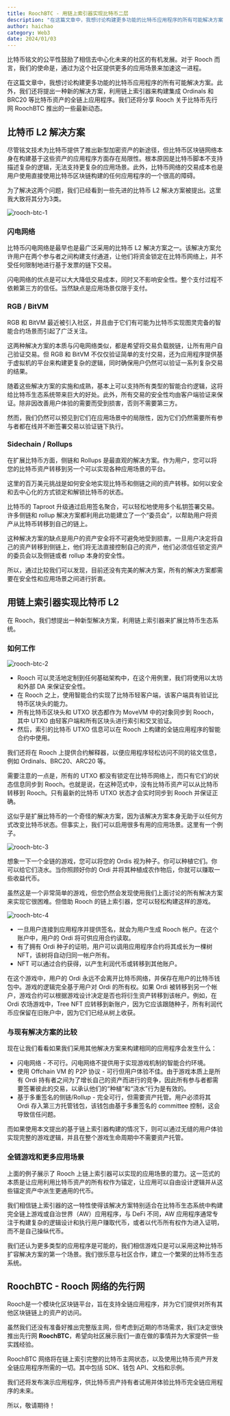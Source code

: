 ```yaml
---
title: RoochBTC - 用链上索引器实现比特币二层
description: "在这篇文章中，我想讨论构建更多功能的比特币应用程序的所有可能解决方案。此外，我们还将提出一种新的解决方案，利用链上索引器来构建集成 Ordinals 和 BRC20 等比特币资产的全链上应用程序。我们还将分享 Rooch 关于比特币先行网 RoochBTC 推出的一些最新动态。"
author: haichao
category: Web3
date: 2024/01/03
---
```



<PostHeader />

比特币铭文的公平性鼓励了相信去中心化未来的社区的有机发展。对于 Rooch 而言，我们的使命是，通过为这个社区提供更多的应用场景来加速这一进程。

在这篇文章中，我想讨论构建更多功能的比特币应用程序的所有可能解决方案。此外，我们还将提出一种新的解决方案，利用链上索引器来构建集成 Ordinals 和 BRC20 等比特币资产的全链上应用程序。我们还将分享 Rooch 关于比特币先行网 RoochBTC 推出的一些最新动态。

## 比特币 L2 解决方案

尽管铭文技术为比特币提供了推出新型加密资产的新途径，但比特币区块链网络本身在构建基于这些资产的应用程序方面存在局限性。根本原因是比特币脚本不支持描述复杂的逻辑，无法支持更复杂的应用场景。此外，比特币网络的交易成本也是用户使用直接使用比特币区块链构建的任何应用程序的一个很高的障碍。

为了解决这两个问题，我们已经看到一些先进的比特币 L2 解决方案被提出。这里我大致将其分为3类。


<Image
  src="/docs/rooch-btc-1.png"
  alt="rooch-btc-1"
  width={800}
  height={800}
  className="mx-auto my-8"
/>

### 闪电网络

比特币闪电网络是最早也是最广泛采用的比特币 L2 解决方案之一。该解决方案允许用户在两个参与者之间构建支付通道，让他们将资金锁定在比特币网络上，并不受任何限制地进行基于发票的链下交易。

闪电网络的优点是可以大大降低交易成本，同时又不影响安全性。整个支付过程不依赖第三方的信任。当然缺点是应用场景仅限于支付。

### RGB / BitVM

RGB 和 BitVM 最近被引入社区，并且由于它们有可能为比特币实现图灵完备的智能合约场景而引起了广泛关注。

这两种解决方案的本质与闪电网络类似，都是希望将交易负载脱链，让所有用户自己验证交易。但 RGB 和 BitVM 不仅仅验证简单的支付交易，还为应用程序提供基于虚拟机的平台来构建更复杂的逻辑，同时确保用户仍然可以验证一系列复杂交易的结果。

随着这些解决方案的实施和成熟，基本上可以支持所有类型的智能合约逻辑，这将给比特币生态系统带来巨大的好处。此外，所有交易的安全性均由客户端验证来保证。除非因改善用户体验的需要而受到损害，否则不需要第三方。

然而，我们仍然可以预见到它们在应用场景中的局限性，因为它们仍然需要所有参与者都在线并不断签署交易以验证链下执行。

### Sidechain / Rollups

在扩展比特币方面，侧链和 Rollups 是最直观的解决方案。作为用户，您可以将您的比特币资产转移到另一个可以实现各种应用场景的平台。

这里的百万美元挑战是如何安全地实现比特币和侧链之间的资产转移。如何以安全和去中心化的方式锁定和解锁比特币的状态。

比特币的 Taproot 升级通过启用签名聚合，可以轻松地使用多个私钥签署交易。许多侧链和 rollup 解决方案都利用此功能建立了一个“委员会”，以帮助用户将资产从比特币转移到自己的链上。

这种解决方案的缺点是用户的资产安全将不可避免地受到损害。一旦用户决定将自己的资产转移到侧链上，他们将无法直接控制自己的资产，他们必须信任锁定资产的委员会以及侧链或者 rollup 本身的安全性。

所以，通过比较我们可以发现，目前还没有完美的解决方案，所有的解决方案都需要在安全性和应用场景之间进行折衷。

## 用链上索引器实现比特币 L2

在 Rooch，我们想提出一种新型解决方案，利用链上索引器来扩展比特币生态系统。

### 如何工作

<Image
  src="/docs/rooch-btc-2.png"
  alt="rooch-btc-2"
  width={500}
  height={500}
  className="mx-auto my-8"
/>

- Rooch 可以灵活地定制到任何基础架构中，在这个用例里，我们将使用以太坊和外部 DA 来保证安全性。
- 在 Rooch 之上，使用智能合约实现了比特币轻客户端，该客户端具有验证比特币区块头的能力。
- 所有比特币区块头和 UTXO 状态都作为 MoveVM 中的对象同步到 Rooch，其中 UTXO 由轻客户端和所有区块头进行索引和交叉验证。
- 然后，索引的比特币 UTXO 信息可以在 Rooch 上构建的全链应用程序的智能合约中使用。

我们还将在 Rooch 上提供合约解释器，以便应用程序轻松访问不同的铭文信息，例如 Ordinals、BRC20、ARC20 等。

需要注意的一点是，所有的 UTXO 都没有锁定在比特币网络上，而只有它们的状态信息同步到 Rooch。也就是说，在这种范式中，没有比特币资产可以从比特币转移到 Rooch。只有最新的比特币 UTXO 状态才会实时同步到 Rooch 并保证正确。

这似乎是扩展比特币的一个奇怪的解决方案，因为该解决方案本身无助于以任何方式改变比特币状态。但事实上，我们可以启用很多有用的应用场景。这里有一个例子。

<Image
  src="/docs/rooch-btc-3.png"
  alt="rooch-btc-3"
  width={700}
  height={700}
  className="mx-auto my-8"
/>

想象一下一个全链的游戏，您可以将您的 Ordis 视为种子。你可以种植它们。你可以给它们浇水。当你照顾好你的 Ordi 并将其种植成农作物后，你就可以赚取一些收益代币。

虽然这是一个非常简单的游戏，但您仍然会发现使用我们上面讨论的所有解决方案来实现它很困难。但借助 Rooch 的链上索引器，您可以轻松构建这样的游戏。

<Image
  src="/docs/rooch-btc-4.png"
  alt="rooch-btc-4"
  width={700}
  height={700}
  className="mx-auto my-8"
/>

- 一旦用户连接到应用程序并提供签名，就会为用户生成 Rooch 帐户。在这个账户中，用户的 Ordi 将可供应用合约读取。
- 有了拥有 Ordi 种子的证明，用户可以调用应用程序合约将其成长为一棵树 NFT，该树将自动归同一帐户所有。
- NFT 可以通过合约获得，以产生利润代币或转移到其他账户。

在这个游戏中，用户的 Ordi 永远不会离开比特币网络，并保存在用户的比特币钱包中。游戏的逻辑完全基于用户对 Ordi 的所有权。如果 Ordi 被转移到另一个帐户，游戏合约可以根据游戏设计决定是否也将衍生资产转移到该帐户。例如，在 Ordi 农场游戏中，Tree NFT 应转移到新账户，因为它应该跟随种子，所有利润代币应保留在旧账户中，因为它们已经从树上收获。

### 与现有解决方案的比较

现在让我们看看如果我们采用其他解决方案来构建相同的应用程序会发生什么：

- 闪电网络 - 不可行。闪电网络不提供用于实现游戏机制的智能合约环境。
- 使用 Offchain VM 的 P2P 协议 - 可行但用户体验不佳。由于游戏本质上是所有 Ordi 持有者之间为了增长自己的资产而进行的竞争，因此所有参与者都需要签署彼此的交易，以承认他们的“种植”和“浇水”行为是有效的。
- 基于多重签名的侧链/Rollup - 完全可行，但需要资产托管。用户必须将其 Ordi 存入第三方托管钱包，该钱包由基于多重签名的 committee 控制，这会导致信任问题。

而如果使用本文提出的基于链上索引器构建的情况下，则可以通过无缝的用户体验实现完整的游戏逻辑，并且在整个游戏生命周期中不需要资产托管。

### 全链游戏和更多应用场景

上面的例子展示了 Rooch 上链上索引器可以实现的应用场景的潜力。这一范式的本质是让应用利用比特币资产的所有权作为锚定，让应用可以自由设计逻辑并从这些锚定资产中派生更通用的代币。

我们相信链上索引器的这一特性使得该解决方案特别适合在比特币生态系统中构建完全链上游戏或自治世界（AW）应用程序，与 DeFi 不同，AW 应用程序通常专注于构建复杂的逻辑设计和执行用户赚取代币，或者以代币所有权作为进入证明，而不是自己操纵代币。

我们还认为更多类型的应用程序是可能的，我们相信游戏只是可以采用这种比特币扩容解决方案的第一个场景。我们很乐意与社区合作，建立一个繁荣的比特币生态系统。

## RoochBTC - Rooch 网络的先行网

Rooch是一个模块化区块链平台，旨在支持全链应用程序，并为它们提供对所有其他区块链链上的资产的访问。

虽然我们还没有准备好推出完整版主网，但考虑到近期的市场需求，我们决定很快推出先行网 **RoochBTC**，希望向社区展示我们一直在做的事情并为大家提供一些实践经验。

RoochBTC 网络将在链上索引完整的比特币主网状态，以及使用比特币资产开发全链应用程序所需的一切。其中包括 SDK、钱包 API、文档和示例。

我们还将发布演示应用程序，供比特币资产持有者试用并体验比特币完全链应用程序的未来。

所以，敬请期待！
